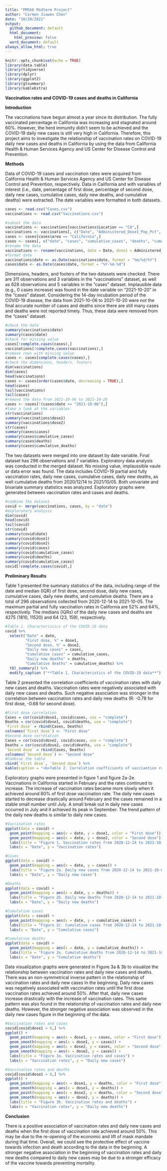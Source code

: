```yaml
---
title: "PM566 Midterm Project"
author: "Carmen Jiawen Chen"
date: "10/20/2021"
output: 
  github_document: default
  html_document:
    html_preview: false
  word_document: default
always_allow_html: true
---
```


```r
knitr::opts_chunk$set(echo = TRUE)
library(data.table)
library(tidyverse)
library(dplyr)
library(ggplot2)
library(gtsummary)
library(kableExtra)
```

**Vaccination rates and COVID-19 cases and deaths in California**




**Introduction** 

The vaccinations have begun almost a year since its distribution. The fully vaccinated percentage in California was increasing and stagnated around 60%. However, the herd immunity didn't seem to be achieved and the COVID-19 daily new cases is still very high in California. Therefore, this project aims to investigate the relationship of vaccination rates on COVID-19 daily new cases and deaths in California by using the data from California Health & Human Services Agency and US Center for Disease Control and Prevention. 





**Methods**


Data of COVID-19 cases and vaccination rates were acquired from California Health & Human Services Agency and US Center for Disease Control and Prevention, respectively. Data in California and with variables of interest (i.e., date, percentage of first dose, percentage of second dose, daily new cases, cumulative cases, daily new deaths, and cumulative deaths) were extracted. The date variables were formatted in both datasets.  


```r
cases <- read.csv("Cases.csv")
vaccinations <- read.csv("Vaccinations.csv")
```

```r
#subset the data
vaccinations <- vaccinations[vaccinations$Location == "CA",]
vaccinations <- vaccinations[, c("Date", "Administered_Dose1_Pop_Pct", "Series_Complete_Pop_Pct")] 
cases <- cases[cases$area == "California",]
cases <- cases[, c("date", "cases", "cumulative_cases", "deaths", "cumulative_deaths")]
#rename the data
vaccinations <- rename(vaccinations, date = Date, dose1 = Administered_Dose1_Pop_Pct, dose2 = Series_Complete_Pop_Pct)
#format date
vaccinations$date <- as.Date(vaccinations$date, format = "%m/%d/%Y")
cases$date <- as.Date(cases$date, format = "%Y-%m-%d")
```


Dimensions, headers, and footers of the two datasets were checked. There are 311 observations and 3 variables in the "vaccinations" dataset, as well as 628 observations and 5 variables in the "cases" dataset. Implausible data (e.g., 0 cases increase) was found in the date variable on "2021-10-20" in the "cases" dataset. Considering the 14-day incubation period of the COVID-19 disease, the data from 2021-10-06 to 2021-10-20 were not the final accurate number of cases and deaths since there are still many cases and deaths were not reported timely. Thus, these data were removed from the "cases" dataset. 

```r
#check the date
summary(vaccinations$date)
summary(cases$date)
#check for missing value
cases[!complete.cases(cases),]
vaccinations[!complete.cases(vaccinations),]
#remove rows with missing value
cases <- cases[complete.cases(cases),]
#check the dimensions, headers, footers
dim(vaccinations)
dim(cases)
head(vaccinations)
cases <- cases[order(cases$date, decreasing = TRUE),]
head(cases)
tail(vaccinations)
tail(cases)
#remove the data from 2021-10-06 to 2021-10-20
cases <- cases[!(cases$date >= "2021-10-06"),]
#take a look at the variables
str(vaccinations)
summary(vaccinations$dose1)
summary(vaccinations$dose2)
str(cases)
summary(cases$cases)
summary(cases$cumulative_cases)
summary(cases$deaths)
summary(cases$cumulative_deaths)
```


The two datasets were merged into one dataset by date variable. Final dataset has 296 observations and 7 variables. Exploratory data analysis was conducted in the merged dataset. No missing value, implaussible vaule or data error was found. The data includes COVID-19 partial and fully vaccination rates, daily new cases, cumulative cases, daily new deaths, as well cumulative deaths from 2020/12/14 to 2021/10/05. Both univariate and bivariate summary statistics was analyzed. Exploratory graphs were generated between vaccination rates and cases and deaths.  


```r
#combine the dataset
covid <- merge(vaccinations, cases, by = "date")
#exploratory analysis
dim(covid)
head(covid)
tail(covid)
str(covid)
summary(covid$date)
summary(covid$dose1)
summary(covid$dose2)
summary(covid$cases)
summary(covid$cumulative_cases)
summary(covid$deaths)
summary(covid$cumulative_cases)
covid[!complete.cases(covid),]
```






**Preliminary Results**

Table 1 presented the summary statistics of the data, including range of the date and median (IQR) of first dose, second dose, daily new cases, cumulative cases, daily new deaths, and cumulative deaths. There are a total of 296 observations collected from 2020-12-14 to 2021-10-05. The maximum partial and fully vaccination rates in California are 52% and 64%, respectively. The medians (IQRs) of the daily new cases and deaths are 4275 (1810, 11520) and 64 (23, 159), respectively. 

```r
#Table 1. Characteristics of the COVID-19 data
covid %>%
  select("Date" = date,
         "First dose, %" = dose1,
         "Second dose, %" = dose2,
         "Daily new cases" = cases,
         "Cumulative cases" = cumulative_cases,
         "Daily new deaths" = deaths,
         "Cumulative deaths" = cumulative_deaths) %>%
  tbl_summary() %>%
  modify_caption ("**Table 1. Characteristics of the COVID-19 data**")
```

Table 2 presented the correlation coefficients of vaccination rates with daily new cases and deaths. Vaccination rates were negatively associated with daily new cases and deaths. Such negative association was stronger in the correlation between vaccination rates and daily new deaths (R: -0.78 for first dose, -0.68 for second dose).

```r
#First dose correlation
Cases = cor(covid$dose1, covid$cases, use = "complete")
Deaths = cor(covid$dose1, covid$deaths, use = "complete")
`First dose` = rbind(Cases, Deaths) 
colnames(`First dose`) <- "First dose"
#Second dose correlation
Cases = cor(covid$dose2, covid$cases, use = "complete")
Deaths = cor(covid$dose2, covid$deaths, use = "complete")
`Second dose` = rbind(Cases, Deaths) 
colnames(`Second dose`) <- "Second dose"
#Combine the table
cbind(`First dose`, `Second dose`) %>%
kable(caption = "<b>Table 2. Correlation coefficients of vacciantion rates and cases/deaths<b>")
```

Exploratory graphs were presented in figure 1 and figure 2a-2e. Vaccinations in California started in February and the rates continued to increase. The increase of vaccination rates became more slowly when it achieved around 60% of first dose vaccination rate. The daily new cases started to decrease drastically around February and the cases remained in a stable small number until July. A small break out in daily new cases occurred in July and it achieved its peak in September. The trend pattern of the daily new deaths is similar to daily new cases. 
```r
#Vaccination rates
ggplot(data = covid) +
  geom_point(mapping = aes(x = date, y = dose1, color = "First dose")) +
  geom_point(mapping = aes(x = date, y = dose2, color = "Second dose")) +
  labs(title = "Figure 1. Vaccination rates from 2020-12-14 to 2021-10-05") +
  labs(x = "Date", y = "Vaccination rates")

#Cases
ggplot(data = covid) +
  geom_point(mapping = aes(x = date, y = cases)) +
  labs(title = "Figure 2a. Daily new cases from 2020-12-14 to 2021-10-05") +
  labs(x = "Date", y = "Daily new cases")

#Deaths
ggplot(data = covid) +
  geom_point(mapping = aes(x = date, y = deaths)) +
  labs(title = "Figure 2b. Daily new deaths from 2020-12-14 to 2021-10-05") +
  labs(x = "Date", y = "Daily new deaths")

#Cumulative cases
ggplot(data = covid) +
  geom_point(mapping = aes(x = date, y = cumulative_cases)) +
  labs(title = "Figure 2c. Cumulative cases from 2020-12-14 to 2021-10-05") +
  labs(x = "Date", y = "Cumulative cases")

#Cumulative deaths
ggplot(data = covid) +
  geom_point(mapping = aes(x = date, y = cumulative_deaths)) +
  labs(title = "Figure 2e. Cumulative deaths from 2020-12-14 to 2021-10-05") +
  labs(x = "Date", y = "Cumulative deaths")
```


Data visualization graphs were generated in Figure 3a & 3b to visualize the relationship between vaccination rates and daily new cases and deaths. There was an non-symmetrical inverse pattern in the relationship of vaccination rates and daily new cases In the beginning. Daily new cases was negatively associated with vaccination rates until the first dose vaccination rates achieved around 50%. After that, daily new cases increase drastically with the increase of vaccination rates. This same pattern was also found in the relationship of vaccination rates and daily new deaths. However, the stronger negative association was observed in the daily new cases figure in the beginning of the data. 

```r
#Vaccination rates and cases
covid[covid$dose1 > 0,] %>%
ggplot() +
  geom_point(mapping = aes(x = dose1, y = cases, color = "First dose")) +
  geom_smooth(mapping = aes(x = dose1, y = cases)) +
  geom_point(mapping = aes(x = dose2, y = cases, color = "Second dose")) +
  geom_smooth(mapping = aes(x = dose2, y = cases)) +
  labs(title = "Figure 3a. Vaccination rates and cases") +
  labs(x = "Vaccination rates", y = "Daily new cases")

#Vaccination rates and deaths
covid[covid$dose1 > 0,] %>%
ggplot() +
  geom_point(mapping = aes(x = dose1, y = deaths, color = "First dose")) +
  geom_smooth(mapping = aes(x = dose1, y = deaths)) +
  geom_point(mapping = aes(x = dose2, y = deaths, color = "Second dose")) +
  geom_smooth(mapping = aes(x = dose2, y = deaths)) +
  labs(title = "Figure 3b. Vaccination rates and deaths") +
  labs(x = "Vaccination rates", y = "Daily new deaths")
```


**Conclusion**

There is a positive association of vaccination rates and daily new cases and deaths when the first dose of vaccination rate achieved around 50%. This may be due to the re-opening of the economic and lift of mask mandate during that time. Overall, we could see the protective effect of vaccine towards infection and death according to the data in the beginning. A stronger negative association in the beginning of vaccination rates and daily new deaths compared to daily new cases may be due to a stronger efficacy of the vaccine towards preventing mortality. 



